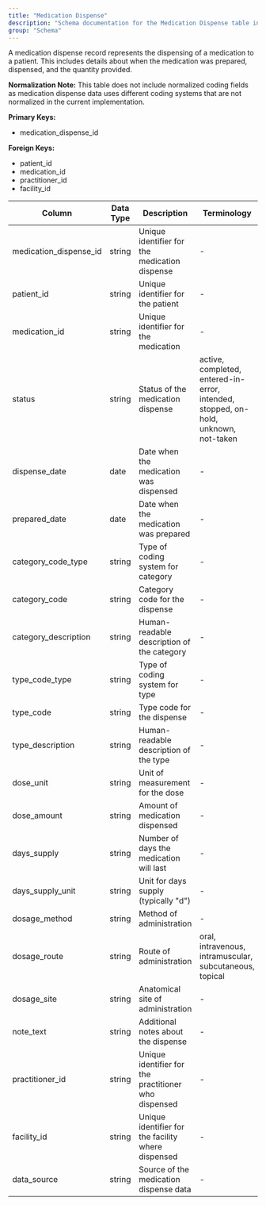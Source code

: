 ```yaml
---
title: "Medication Dispense"
description: "Schema documentation for the Medication Dispense table in the Metriport data model"
group: "Schema"
---
```


A medication dispense record represents the dispensing of a medication to a patient. This includes details about when the medication was prepared, dispensed, and the quantity provided.

**Normalization Note:**
This table does not include normalized coding fields as medication dispense data uses different coding systems that are not normalized in the current implementation.

**Primary Keys:**
* medication_dispense_id

**Foreign Keys:**
* patient_id
* medication_id
* practitioner_id
* facility_id

| Column | Data Type | Description | Terminology |
| ------ | --------- | ----------- | ----------- |
| medication_dispense_id | string | Unique identifier for the medication dispense | - |
| patient_id | string | Unique identifier for the patient | - |
| medication_id | string | Unique identifier for the medication | - |
| status | string | Status of the medication dispense | active, completed, entered-in-error, intended, stopped, on-hold, unknown, not-taken |
| dispense_date | date | Date when the medication was dispensed | - |
| prepared_date | date | Date when the medication was prepared | - |
| category_code_type | string | Type of coding system for category | - |
| category_code | string | Category code for the dispense | - |
| category_description | string | Human-readable description of the category | - |
| type_code_type | string | Type of coding system for type | - |
| type_code | string | Type code for the dispense | - |
| type_description | string | Human-readable description of the type | - |
| dose_unit | string | Unit of measurement for the dose | - |
| dose_amount | string | Amount of medication dispensed | - |
| days_supply | string | Number of days the medication will last | - |
| days_supply_unit | string | Unit for days supply (typically "d") | - |
| dosage_method | string | Method of administration | - |
| dosage_route | string | Route of administration | oral, intravenous, intramuscular, subcutaneous, topical |
| dosage_site | string | Anatomical site of administration | - |
| note_text | string | Additional notes about the dispense | - |
| practitioner_id | string | Unique identifier for the practitioner who dispensed | - |
| facility_id | string | Unique identifier for the facility where dispensed | - |
| data_source | string | Source of the medication dispense data | - |
